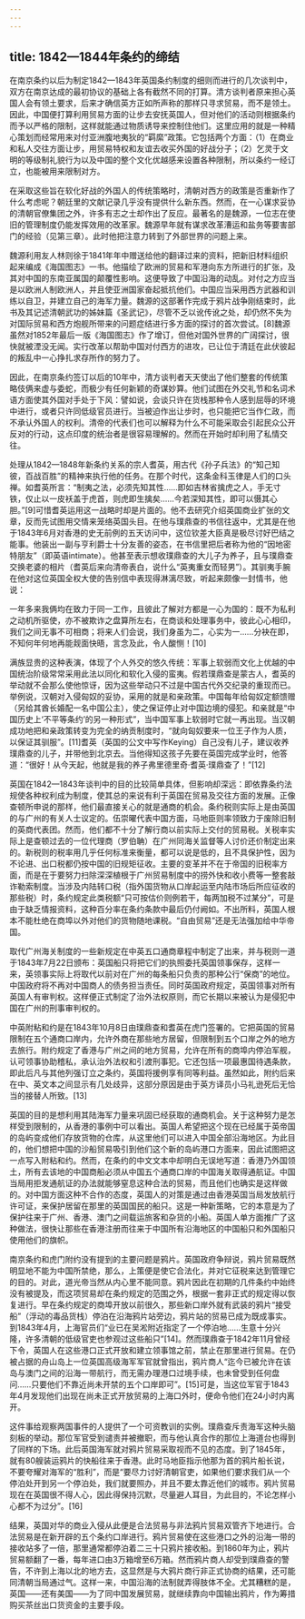 ```yaml
---
---
---
```

title: 1842—1844年条约的缔结
---



在南京条约以后为制定1842—1843年英国条约制度的细则而进行的几次谈判中，双方在南京达成的最初协议的基础上各有截然不同的打算。清方谈判者原来担心英国人会有领土要求，后来才确信英方正如所声称的那样只寻求贸易，而不是领土。因此，中国便打算利用贸易方面的让步去安抚英国人，但对他们的活动则根据条约而予以严格的限制，这样就能通过物质诱导来控制住他们。这里应用的就是一种精心策划而经常用来对付亚洲腹地夷狄的“羁縻”政策。它包括两个方面：（1）在商业和私人交往方面让步，用贸易特权和友谊去收买外国的好战分子；（2）乞灵于文明的等级制礼貌行为以及中国的整个文化优越感来设置各种限制，所以条约一经订立，也能被用来限制对方。

在采取这些旨在软化好战的外国人的传统策略时，清朝对西方的政策是否重新作了什么考虑呢？朝廷里的文献记录几乎没有提供什么新东西。然而，在一心谋求妥协的清朝官僚集团之外，许多有志之士却作出了反应。最著名的是魏源，一位志在使旧的管理制度仍能发挥效用的改革家。魏源早年就有谋求改革漕运和盐务等要害部门的经验（见第三章）。此时他把注意力转到了外部世界的问题上来。

魏源利用友人林则徐于1841年年中赠送给他的翻译过来的资料，把新旧材料组织起来编成《海国图志》一书。他描绘了欧洲的贸易和军港向东方所进行的扩张，及其对中国的东南亚属国的颠覆性影响。这便导致了中国沿海的动乱。对付之方应当是以欧洲人制欧洲人，并且使亚洲国家奋起抵抗他们。中国应当采用西方武器和训练以自卫，并建立自己的海军力量。魏源的这部著作完成于鸦片战争刚结束时，此书及其记述清朝武功的姊妹篇《圣武记》，尽管不乏以讹传讹之处，却仍然不失为对国际贸易和西方炮舰所带来的问题症结进行多方面的探讨的首次尝试。[8]魏源虽然对1852年最后一版《海国图志》作了增订，但他对国外世界的广阔探讨，很快就被湮没无闻。实行改革以帮助中国对付西方的进攻，已让位于清廷在此伏彼起的叛乱中一心挣扎求存所作的努力了。

因此，在南京条约签订以后的10年中，清方谈判者天天使出了他们整套的传统策略伎俩来虚与委蛇，而极少有任何新颖的奇谋妙算。他们试图在外交礼节和名词术语方面使其外国对手处于下风：譬如说，会谈只许在货栈那种令人感到屈辱的环境中进行，或者只许同低级官员进行。当被迫作出让步时，也只能把它当作仁政，而不承认外国人的权利。清帝的代表们也可以解释为什么不可能采取会引起民众公开反对的行动，这点印度的统治者是很容易理解的。然而在开始时却利用了私情交往。

处理从1842—1848年新条约关系的宗人耆英，用古代《孙子兵法》的“知己知彼，百战百胜”的精神来执行他的任务。在那个时代，这条金科玉律是人们的口头禅。如耆英所言：“制夷之法，必须先知其性……即如吉林省擒虎之人，手无寸铁，仅止以一皮袄盖于虎首，则虎即生擒矣……今若深知其性，即可以慑其心胆。”[9]可惜耆英运用这一战略时却是片面的。他不去研究介绍英国商业扩张的文章，反而先试图用交情来笼络英国头目。在他与璞鼎查的书信往返中，尤其是在他于1843年6月对香港的史无前例的五天访问中，这位钦差大臣真是极尽讨好巴结之能事。他装出一副与亨利爵士十分友善的姿态，在书信里把后者称为他的“因地密特朋友”（即英语intimate）。他甚至表示想收璞鼎查的大儿子为养子，且与璞鼎查交换老婆的相片（耆英后来向清帝表白，说什么“英夷重女而轻男”）。其驯夷手腕在他对这位英国全权大使的告别信中表现得淋漓尽致，听起来颇像一封情书，他说：

一年多来我俩均在致力于同一工作，且彼此了解对方都是一心为国的：既不为私利之动机所驱使，亦不被欺诈之盘算所左右，在商谈和处理事务中，彼此心心相印，我们之间无事不可相商；将来人们会说，我们身虽为二，心实为一……分袂在即，不知何年何地再能觌面快晤，言念及此，令人酸恻！[10]



满族显贵的这种表演，体现了个人外交的悠久传统：军事上软弱而文化上优越的中国统治阶级常常采用此法以同化和软化入侵的蛮夷。假若璞鼎查是蒙古人，耆英的举动就不会那么使他惊讶，因为这些举动只不过是中国古代外交纪录的重现而已。举例说，汉朝对入侵匈奴的妥协，采用的就是和亲政策。中国每年给匈奴定额馈赠（另给其酋长婚配一名中国公主），使之保证停止对中国边境的侵犯。和亲就是“中国历史上‘不平等条约’的另一种形式”，当中国军事上软弱时它就一再出现。当汉朝成功地把和亲政策转变为完全的纳贡制度时，“就向匈奴要来一位王子作为人质，以保证其驯服”。[11]耆英（英国的公文中写作Keying）自己没有儿子，建议收养璞鼎查的儿子，并带他到北京去。当他得知这孩子先要在英国完成学业时，他答道：“很好！从今天起，他就是我的养子弗里德里奇·耆英·璞鼎查了！”[12]

英国在1842—1843年谈判中的目的比较简单具体，但影响却深远：即依靠条约法规使各种权利成为制度，使其总的来说有利于英国在贸易及交往方面的发展。正像查顿所申说的那样，他们最直接关心的就是通商的机会。条约税则实际上是由英国的与广州的有关人士议定的。伍崇曜代表中国方面，马地臣则率领致力于废除旧制的英商代表团。然而，他们都不十分了解行商以前实际上交付的贸易税。关税率实际上是查顿过去的一位代理商（罗伯聃）在广州同海关监督等人讨价还价制定出来的。新税则的税率用几乎任何标准来衡量，都可以说是低的，且不具保护性，因为不论进、出口税都仍按中国的旧规矩征收。主要的变革并不在于帝国的旧税率方面，而是在于要努力扫除深深植根于广州贸易制度中的捞外快和收小费等一整套敲诈勒索制度。当涉及内陆转口税（指外国货物从口岸起运至内陆市场后所应征收的那些税）时，条约规定此类税额“只可按估价则例若干，每两加税不过某分”，可是由于缺乏情报资料，这种百分率在条约条款中最后仍付阙如。不出所料，英国人根本不能杜绝在商埠以外对他们的货物随地课税。“自由贸易”还是无法强加给中华帝国。

取代广州海关制度的一些新规定在中英五口通商章程中制定了出来，并与税则一道于1843年7月22日颁布：英国船只将把它们的执照委托英国领事保存，这样一来，英领事实际上将取代以前对在广州的每条船只负责的那种公行“保商”的地位。中国政府将不再对中国商人的债务担当责任。同时英国政府规定，英国领事对所有英国人有审判权。这样便正式制定了治外法权原则，而它长期以来被认为是侵犯中国在广州的刑事审判权的。

中英附粘和约是在1843年10月8日由璞鼎查和耆英在虎门签署的。它把英国的贸易限制在五个通商口岸内，允许外商在那些地方居留，但限制到五个口岸之外的地方去旅行。附约规定了香港与广州之间的地方贸易，允许在所有的商埠内停泊军舰，认可领事协助稽私，承认治外法权和引渡刑事犯。它还包括一项最惠国待遇条款，即此后凡与其他列强订立之条约，英国将援例享有同等利益。虽然如此，附约后来在中、英文本之间显示有几处歧异，这部分原因是由于英方译员小马礼逊死后无恰当的接替人所致。[13]

英国的目的是想利用其陆海军力量来巩固已经获取的通商机会。关于这种努力是怎样受到限制的，从香港的事例中可以看出。英国人希望把这个现在已经属于英帝国的岛屿变成他们存放货物的仓库，从这里他们可以进入中国全部沿海地区。为此目的，他们想把中国的沙船贸易吸引到他们这个新的岛屿港口方面来，因此试图把这一点写入附粘和约。然而，在条约的中文文本中却明白无误地写道：香港乃外国领土，所有去该地的中国商船必须从中国五个通商口岸的中国海关取得通航证。中国当局用拒发通航证的办法就能够窒息这种合法的贸易，而且他们也确实是这样做的。对中国方面这种不合作的态度，英国人的对策是通过由香港英国当局发放航行许可证，来保护居留在那里的英国国民的船只。这是一种新策略，它的本意是为了保护往来于广州、香港、澳门之间载运旅客和杂货的小船。英国人单方面推广了这种做法，很快让那些在香港注册而往来于中国所有沿海地区的中国船只和外国船只使用他们的旗帜。

南京条约和虎门附约没有提到的主要问题是鸦片。英国政府争辩说，鸦片贸易既然明显地不能为中国所禁绝，那么，上策便是使它合法化，并对它征税来达到管理它的目的。对此，道光帝当然从内心里不能同意。鸦片因此在初期的几件条约中始终没有被提及，而这项贸易却在条约规定的范围之外，根据一套非正式的规定得以恢复进行。早在条约规定的商埠开放以前很久，那些新口岸外就有武装的鸦片“接受船”（浮动的毒品货栈）停泊在沿海鸦片站旁边，鸦片站的贸易已成为既成事实。到1843年4月，上海官员们“业已在吴淞附近指定了一个停泊地……生意十分兴隆，许多清朝的低级官吏也参观过这些船只”[14]。然而璞鼎查于1842年11月曾经下令，英国人在这些港口正式开放和建立领事馆之前，禁止在那里进行贸易。在仍被占据的舟山岛上一位英国高级海军军官就曾指出，鸦片商人“迄今已被允许在该岛与澳门之间的沿海一带航行，而无需办理港口过境手续，也未曾受到任何盘问……只要他们不靠近尚未开禁的五个口岸即可”。[15]可是，当这位军官于1843年4月发现他们出现在尚未正式开放贸易的上海口外时，便命令他们在24小时内离开。

这件事给观察两国事件的人提供了一个可资教训的实例。璞鼎查斥责海军这种头脑刻板的举动。那位军官受到谴责并被撤职，而与他认真合作的那位上海道台也得到了同样的下场。此后英国海军就对鸦片贸易采取视而不见的态度。到了1845年，就有80艘装运鸦片的快船往来于香港。此时马地臣指示他那为首的鸦片船长说，不要夸耀对海军的“胜利”，而是“要尽力讨好清朝官吏，如果他们要求我们从一个停泊处开到另一个停泊处，我们就要照办，并且不要太靠近他们的城市。鸦片贸易现在在英国很不得人心，因此得保持沉默，尽量避人耳目，为此目的，不论怎样小心都不为过分”。[16]

结果，英国对华的商业入侵从此便是合法贸易与非法鸦片贸易双管齐下地进行。合法贸易是在新开辟的五个条约口岸进行。鸦片贸易使在这些港口之外的沿海一带的接收站多了一倍，那里通常都停泊着二三十只鸦片接收船。到1860年为止，鸦片贸易额翻了一番，每年进口由3万箱增至6万箱。然而鸦片商人却受到璞鼎查的警告，不许到上海以北的地方去，这显然是与大鸦片商行非正式协商的结果，还可能同清朝当局通过气。这样一来，中国沿海的法制就弄得肢体不全。尤其糟糕的是，英国——还有美国——为了同中国发展贸易，就继续靠向中国输出鸦片，作为筹措购买茶丝出口货资金的主要手段。